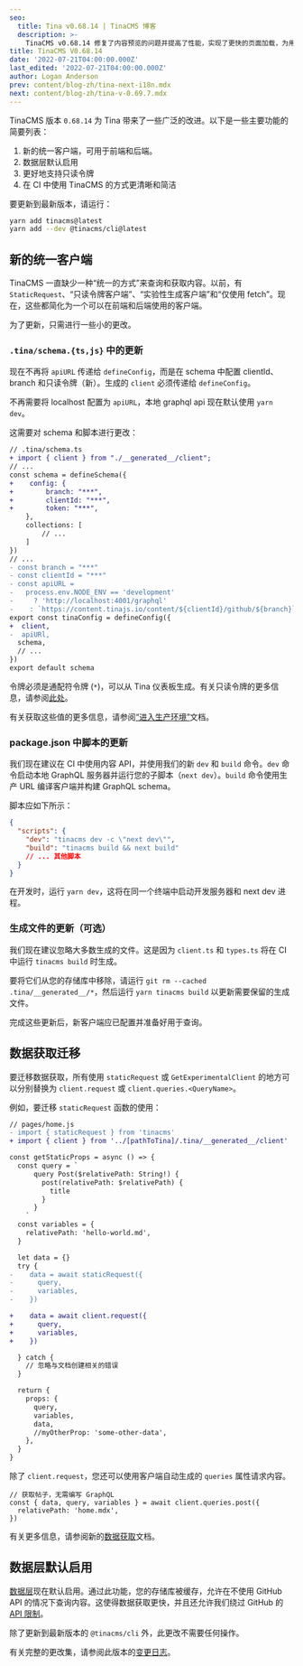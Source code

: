 ```yaml
---
seo:
  title: Tina v0.68.14 | TinaCMS 博客
  description: >-
    TinaCMS v0.68.14 修复了内容预览的问题并提高了性能，实现了更快的页面加载，为用户提供了更灵敏的体验。
title: TinaCMS V0.68.14
date: '2022-07-21T04:00:00.000Z'
last_edited: '2022-07-21T04:00:00.000Z'
author: Logan Anderson
prev: content/blog-zh/tina-next-i18n.mdx
next: content/blog-zh/tina-v-0.69.7.mdx
---
```


TinaCMS 版本 `0.68.14` 为 Tina 带来了一些广泛的改进。以下是一些主要功能的简要列表：

1. 新的统一客户端，可用于前端和后端。
2. 数据层默认启用
3. 更好地支持只读令牌
4. 在 CI 中使用 TinaCMS 的方式更清晰和简洁

要更新到最新版本，请运行：

```bash
yarn add tinacms@latest
yarn add --dev @tinacms/cli@latest
```

## 新的统一客户端

TinaCMS 一直缺少一种“统一的方式”来查询和获取内容。以前，有 `StaticRequest`、“只读令牌客户端”、“实验性生成客户端”和“仅使用 fetch”。现在，这些都简化为一个可以在前端和后端使用的客户端。

为了更新，只需进行一些小的更改。

### `.tina/schema.{ts,js}` 中的更新

现在不再将 `apiURL` 传递给 `defineConfig`，而是在 schema 中配置 clientId、branch 和只读令牌（新）。生成的 `client` 必须传递给 `defineConfig`。

不再需要将 localhost 配置为 `apiURL`，本地 graphql api 现在默认使用 `yarn dev`。

这需要对 schema 和脚本进行更改：

```diff
// .tina/schema.ts
+ import { client } from "./__generated__/client";
// ...
const schema = defineSchema({
+    config: {
+        branch: "***",
+        clientId: "***",
+        token: "***",
    },
    collections: [
        // ...
    ]
})
// ...
- const branch = "***"
- const clientId = "***"
- const apiURL =
-   process.env.NODE_ENV == 'development'
-     ? 'http://localhost:4001/graphql'
-    : `https://content.tinajs.io/content/${clientId}/github/${branch}`
export const tinaConfig = defineConfig({
+  client,
-  apiURl,
  schema,
  // ...
})
export default schema
```

令牌必须是通配符令牌 (`*`)，可以从 Tina 仪表板生成。有关只读令牌的更多信息，请参阅[此处](https://tina.io/blog/read-only-tokens-content-anytime)。

有关获取这些值的更多信息，请参阅[“进入生产环境”](/docs/tina-cloud/overview/#enabling-tina-cloud-in-tinacms)文档。

### package.json 中脚本的更新

我们现在建议在 CI 中使用内容 API，并使用我们的新 `dev` 和 `build` 命令。`dev` 命令启动本地 GraphQL 服务器并运行您的子脚本（`next dev`）。`build` 命令使用生产 URL 编译客户端并构建 GraphQL schema。

脚本应如下所示：

```json
{
  "scripts": {
    "dev": "tinacms dev -c \"next dev\"",
    "build": "tinacms build && next build"
    // ... 其他脚本
  }
}
```

在开发时，运行 `yarn dev`，这将在同一个终端中启动开发服务器和 next dev 进程。

### 生成文件的更新（可选）

我们现在建议忽略大多数生成的文件。这是因为 `client.ts` 和 `types.ts` 将在 CI 中运行 `tinacms build` 时生成。

要将它们从您的存储库中移除，请运行 `git rm --cached .tina/__generated__/*`，然后运行 `yarn tinacms build` 以更新需要保留的生成文件。

完成这些更新后，新客户端应已配置并准备好用于查询。

## 数据获取迁移

要迁移数据获取，所有使用 `staticRequest` 或 `GetExperimentalClient` 的地方可以分别替换为 `client.request` 或 `client.queries.<QueryName>`。

例如，要迁移 `staticRequest` 函数的使用：

```diff
// pages/home.js
- import { staticRequest } from 'tinacms'
+ import { client } from '../[pathToTina]/.tina/__generated__/client'

const getStaticProps = async () => {
  const query = `
      query Post($relativePath: String!) {
        post(relativePath: $relativePath) {
          title
        }
      }
    `
  const variables = {
    relativePath: 'hello-world.md',
  }

  let data = {}
  try {
-    data = await staticRequest({
-      query,
-      variables,
-    })

+    data = await client.request({
+      query,
+      variables,
+    })

  } catch {
    // 忽略与文档创建相关的错误
  }

  return {
    props: {
      query,
      variables,
      data,
      //myOtherProp: 'some-other-data',
    },
  }
}
```

除了 `client.request`，您还可以使用客户端自动生成的 `queries` 属性请求内容。

```tsx
// 获取帖子，无需编写 GraphQL
const { data, query, variables } = await client.queries.post({
  relativePath: 'home.mdx',
})
```

有关更多信息，请参阅新的[数据获取](/docs/features/data-fetching)文档。

## 数据层默认启用

[数据层](/docs/reference/content-api/data-layer/)现在默认启用。通过此功能，您的存储库被缓存，允许在不使用 GitHub API 的情况下查询内容。这使得数据获取更快，并且还允许我们绕过 GitHub 的[API 限制](https://docs.github.com/en/developers/apps/building-github-apps/rate-limits-for-github-apps)。

除了更新到最新版本的 `@tinacms/cli` 外，此更改不需要任何操作。

有关完整的更改集，请参阅此版本的[变更日志](https://github.com/tinacms/tinacms/pull/3041)。